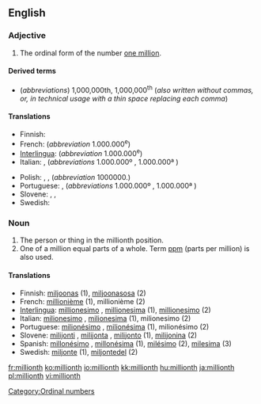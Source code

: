 ==English==

===Adjective===
{{en-adj|-}}

# The ordinal form of the number [[million|one million]].

====Derived terms====
* (''abbreviations'') 1,000,000th, 1,000,000<sup>th</sup> (''also written without commas, or, in technical usage with a thin space replacing each comma'')

====Translations====
{{trans-top|millionth}}
* Finnish: {{t-|fi|miljoonas}}
* French: {{t+|fr|millionième}} (''abbreviation'' 1.000.000<sup>e</sup>)
* [[Interlingua]]: {{t|ia|millionesime|xs=Interlingua}} (''abbreviation'' 1.000.000<sup>e</sup>)
* Italian: {{t+|it|milionesimo|m}}, {{t-|it|milionesima|f}} (''abbreviations'' 1.000.000º {{m}}, 1.000.000ª {{f}})
{{trans-mid}}
* Polish: {{t+|pl|milionowy|m}}, {{t|pl|milionowa|f}}, {{t|pl|milionowe|n}} (''abbreviation'' 1000000.)
* Portuguese: {{t|pt|milionésimo|m}}, {{t|pt|milionésima|f}} (''abbreviations'' 1.000.000º {{m}}, 1.000.000ª {{f}})
* Slovene: {{t|sl|milijonti|m}}, {{t|sl|milijonta|f}}, {{t|sl|milijonto|n}}
* Swedish: {{t|sv|miljonte}}
{{trans-bottom}}

===Noun===
{{en-noun}}

# The person or thing in the millionth position.
# One of a million equal parts of a whole. Term [[ppm]] (parts per million) is also used.

====Translations====

* Finnish: [[miljoonas]] (1), [[miljoonasosa]] (2)
* French: [[millionième]] {{m|f}} (1), millionième {{m}} (2)
* [[Interlingua]]: [[millionesimo]] {{m}}, [[millionesima]] {{f}} (1), [[millionesimo]] (2)
* Italian: [[milionesimo]] {{m}}, [[milionesima]] {{f}} (1), milionesimo {{m}} (2)
* Portuguese: [[milionésimo]] {{m}}, [[milionésima]] {{f}} (1), milionésimo {{m}} (2)
* Slovene: [[milijonti]] {{m}}, [[milijonta]] {{f}}, [[milijonto]] {{n}} (1), [[milijonina]] {{f}} (2)
* Spanish: [[millonésimo]] {{m}}, [[millonésima]] {{f}} (1), [[milésimo]] (2), [[milesima]] (3)
* Swedish: [[miljonte]] (1), [[miljontedel]] (2)

[[Category:Ordinal numbers]]

[[fr:millionth]]
[[ko:millionth]]
[[io:millionth]]
[[kk:millionth]]
[[hu:millionth]]
[[ja:millionth]]
[[pl:millionth]]
[[vi:millionth]]